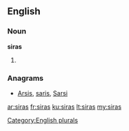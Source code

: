 ==English==

===Noun===
'''siras'''

# {{plural of|[[sira]]}}

===Anagrams===
* [[Arsis#English|Arsis]], [[saris#English|saris]], [[Sarsi#English|Sarsi]]

[[Category:English plurals]]

[[ar:siras]]
[[fr:siras]]
[[ku:siras]]
[[lt:siras]]
[[my:siras]]
